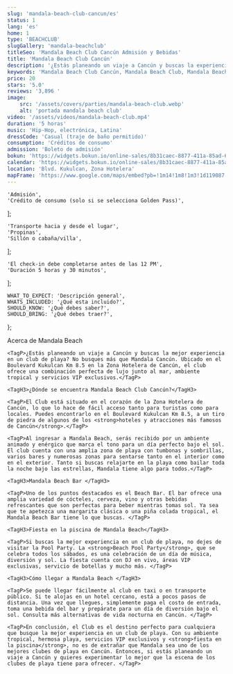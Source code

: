 ```yaml
---
slug: 'mandala-beach-club-cancun/es'
status: 1
lang: 'es'
home: 1
type: 'BEACHCLUB'
slugGallery: 'mandala-beachclub'
titleSeo: 'Mandala Beach Club Cancún Admisión y Bebidas'
title: 'Mandala Beach Club Cancún'
description: '¿Estás planeando un viaje a Cancún y buscas la experiencia definitiva de club de playa? No busques más que Mandala Beach Club Cancún.'
keywords: 'Mandala Beach Club Cancún, Mandala Beach Club, Mandala Beach Club Cancún Admisión, Mandala Beach Club Cancún Bebidas'
price: 20
stars: '5.0'
reviews: '3,896 '
image:
    src: '/assets/covers/parties/mandala-beach-club.webp'
    alt: 'portada mandala beach club'
video: '/assets/videos/mandala-beach-club.mp4'
duration: '5 horas'
music: 'Hip-Hop, electrónica, Latina'
dressCode: 'Casual (traje de baño permitido)'
consumption: 'Créditos de consumo'
admission: 'Boleto de admisión'
bokun: 'https://widgets.bokun.io/online-sales/8b31caec-8877-411a-85ad-682828170619/experience/746036?partialView=1'
calendar: 'https://widgets.bokun.io/online-sales/8b31caec-8877-411a-85ad-682828170619/experience-calendar/746036'
location: 'Blvd. Kukulcan, Zona Hotelera'
mapFrame: 'https://www.google.com/maps/embed?pb=!1m14!1m8!1m3!1d119087.50365958865!2d-86.747019!3d21.133109!3m2!1i1024!2i768!4f13.1!3m3!1m2!1s0x8f4c289f3595dba3%3A0x155d2283e6f9ad48!2sMandala%20Beach%20Club!5e0!3m2!1ses!2smx!4v1704724829158!5m2!1ses!2smx'
---
```



    'Admisión',
    'Crédito de consumo (solo si se selecciona Golden Pass)',
];

    'Transporte hacia y desde el lugar',
    'Propinas',
    'Sillón o cabaña/villa',
];

    'El check-in debe completarse antes de las 12 PM',
    'Duración 5 horas y 30 minutos',
];

    WHAT_TO_EXPECT: 'Descripción general',
    WHATS_INCLUDED: '¿Qué esta incluido?',
    SHOULD_KNOW: '¿Qué debes saber?',
    SHOULD_BRING: '¿Qué debes traer?',
};

<Accordion client:visible title={titles.WHAT_TO_EXPECT} idHash="whatToExpect">
    <TagH2>Acerca de Mandala Beach</TagH2>

    <TagP>¿Estás planeando un viaje a Cancún y buscas la mejor experiencia en un club de playa? No busques más que Mandala Cancún. Ubicado en el Boulevard Kukulcan Km 8.5 en la Zona Hotelera de Cancún, el club ofrece una combinación perfecta de lujo junto al mar, ambiente tropical y servicios VIP exclusivos.</TagP>

    <TagH3>¿Dónde se encuentra Mandala Beach Club Cancún?</TagH3>

    <TagP>El Club está situado en el corazón de la Zona Hotelera de Cancún, lo que lo hace de fácil acceso tanto para turistas como para locales. Puedes encontrarlo en el Boulevard Kukulcan Km 8.5, a un tiro de piedra de algunos de los <strong>hoteles y atracciones más famosos de Cancún</strong>.</TagP>

    <TagP>Al ingresar a Mandala Beach, serás recibido por un ambiente animado y enérgico que marca el tono para un día perfecto bajo el sol. El club cuenta con una amplia zona de playa con tumbonas y sombrillas, varios bares y numerosas zonas para sentarse tanto en el interior como en el exterior. Tanto si buscas relajarte en la playa como bailar toda la noche bajo las estrellas, Mandala tiene algo para todos.</TagP>

    <TagH3>Mandala Beach Bar </TagH3>

    <TagP>Uno de los puntos destacados es el Beach Bar. El bar ofrece una amplia variedad de cócteles, cerveza, vino y otras bebidas refrescantes que son perfectas para beber mientras tomas sol. Ya sea que te apetezca una margarita clásica o una piña colada tropical, el Mandala Beach Bar tiene lo que buscas. </TagP>

    <TagH3>Fiesta en la piscina de Mandala Beach</TagH3>

    <TagP>Si buscas la mejor experiencia en un club de playa, no dejes de visitar la Pool Party. La <strong>Beach Pool Party</strong>, que se celebra todos los sábados, es una celebración de un día de música, diversión y sol. La fiesta cuenta con DJ en vivo, áreas VIP exclusivas, servicio de botellas y mucho más. </TagP>

    <TagH3>Cómo llegar a Mandala Beach </TagH3>

    <TagP>Se puede llegar fácilmente al club en taxi o en transporte público. Si te alojas en un hotel cercano, está a pocos pasos de distancia. Una vez que llegues, simplemente paga el costo de entrada, toma una bebida del bar y prepárate para un día de diversión bajo el sol. Consulta más alternativas de vida nocturna en Cancún. </TagP>

    <TagP>En conclusión, el Club es el destino perfecto para cualquiera que busque la mejor experiencia en un club de playa. Con su ambiente tropical, hermosa playa, servicios VIP exclusivos y <strong>fiesta en la piscina</strong>, no es de extrañar que Mandala sea uno de los mejores clubes de playa en Cancún. Entonces, si estás planeando un viaje a Cancún y quieres experimentar lo mejor que la escena de los clubes de playa tiene para ofrecer. </TagP>
</Accordion>

<Accordion client:visible title={titles.WHATS_INCLUDED} idHash="whatsIncluded">
    <Inclusions includes={includes} notIncludes={notIncludes} />
</Accordion>

<Accordion client:visible title={titles.SHOULD_KNOW} idHash="whatYouShouldKnow">
    <ShouldKnow shouldKnow={shouldKnow} />
</Accordion>